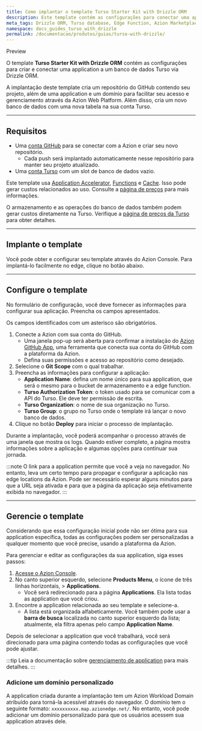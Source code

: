 ```yaml
---
title: Como implantar o template Turso Starter Kit with Drizzle ORM
description: Este template contém as configurações para conectar uma application a um banco de dados Turso.
meta_tags: Drizzle ORM, Turso database, Edge Function, Azion Marketplace, web, guides, templates
namespace: docs_guides_turso_with_drizzle
permalink: /documentacao/produtos/guias/turso-with-drizzle/
---
```



<Tag severity="info" client:only="vue">
Preview
</Tag>

O template **Turso Starter Kit with Drizzle ORM** contém as configurações para criar e conectar uma application a um banco de dados Turso via Drizzle ORM.

A implantação deste template cria um repositório do GitHub contendo seu projeto, além de uma application e um domínio para facilitar seu acesso e gerenciamento através da Azion Web Platform. Além disso, cria um novo banco de dados com uma nova tabela na sua conta Turso.

---

## Requisitos

- Uma [conta GitHub](https://github.com/signup) para se conectar com a Azion e criar seu novo repositório.
    - Cada push será implantado automaticamente nesse repositório para manter seu projeto atualizado.
- Uma [conta Turso](https://turso.tech/) com um slot de banco de dados vazio.

Este template usa [Application Accelerator](/pt-br/documentacao/produtos/build/applications/application-accelerator/), [Functions](/pt-br/documentacao/produtos/build/applications/functions/) e [Cache](/pt-br/documentacao/produtos/build/applications/cache/). Isso pode gerar custos relacionados ao uso. Consulte a [página de preços](/pt-br/documentacao/produtos/precos/) para mais informações. 

O armazenamento e as operações do banco de dados também podem gerar custos diretamente na Turso. Verifique a [página de preços da Turso](https://turso.tech/pricing) para obter detalhes.

---

## Implante o template

Você pode obter e configurar seu template através do Azion Console. Para implantá-lo facilmente no edge, clique no botão abaixo.

<LinkButton
    label="Implantar"
    link="https://console.azion.com/create/azion-community/turso-with-drizzle"
    icon="ai ai-azion"
    icon-pos="left"
  />

---

## Configure o template

No formulário de configuração, você deve fornecer as informações para configurar sua aplicação. Preencha os campos apresentados. 

Os campos identificados com um asterisco são obrigatórios.

1. Conecte a Azion com sua conta do GitHub.
    - Uma janela pop-up será aberta para confirmar a instalação do [Azion GitHub App](/pt-br/documentacao/produtos/guias/azion-github-app/), uma ferramenta que conecta sua conta do GitHub com a plataforma da Azion.
    - Defina suas permissões e acesso ao repositório como desejado.
2. Selecione o **Git Scope** com o qual trabalhar.
3. Preencha as informações para configurar a aplicação:
    - **Application Name**: defina um nome único para sua application, que será o mesmo para o bucket de armazenamento e a edge function.
    - **Turso Authorization Token**: o token usado para se comunicar com a API do Turso. Ele deve ter permissão de escrita.
    - **Turso Organization**: o nome de sua organização no Turso.
    - **Turso Group**: o grupo no Turso onde o template irá lançar o novo banco de dados. 
4. Clique no botão **Deploy** para iniciar o processo de implantação.

Durante a implantação, você poderá acompanhar o processo através de uma janela que mostra os logs. Quando estiver completo, a página mostra informações sobre a aplicação e algumas opções para continuar sua jornada.

:::note
O link para a application permite que você a veja no navegador. No entanto, leva um certo tempo para propagar e configurar a aplicação nas edge locations da Azion. Pode ser necessário esperar alguns minutos para que a URL seja ativada e para que a página da aplicação seja efetivamente exibida no navegador.
:::

---

## Gerencie o template

Considerando que essa configuração inicial pode não ser ótima para sua application específica, todas as configurações podem ser personalizadas a qualquer momento que você precise, usando a plataforma da Azion.

Para gerenciar e editar as configurações da sua application, siga esses passos:

1. [Acesse o Azion Console](https://console.azion.com).
2. No canto superior esquerdo, selecione **Products Menu**, o ícone de três linhas horizontais, > **Applications**.
    - Você será redirecionado para a página **Applications**. Ela lista todas as application que você criou.
3. Encontre a application relacionada ao seu template e selecione-a.
    - A lista está organizada alfabeticamente. Você também pode usar a **barra de busca** localizada no canto superior esquerdo da lista; atualmente, ela filtra apenas pelo campo **Application Name**.

Depois de selecionar a application que você trabalhará, você será direcionado para uma página contendo todas as configurações que você pode ajustar.

:::tip
Leia a documentação sobre [gerenciamento de application](/pt-br/documentacao/produtos/build/edge-application/primeiros-passos/) para mais detalhes.
:::

### Adicione um domínio personalizado

A application criada durante a implantação tem um Azion Workload Domain atribuído para torná-la acessível através do navegador. O domínio tem o seguinte formato: `xxxxxxxxxx.map.azionedge.net/`. No entanto, você pode adicionar um domínio personalizado para que os usuários acessem sua application através dele.


<LinkButton link="/pt-br/documentacao/produtos/guias/configurar-dominio/" label="ir para o guia de configuração de domínio" severity="secondary" /> 
